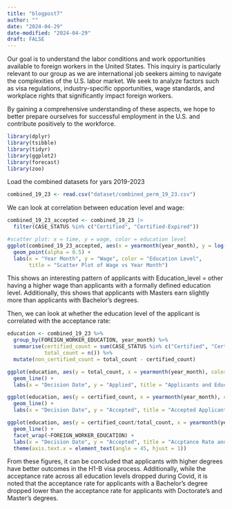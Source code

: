 ```yaml
---
title: "blogpost7"
author: ""
date: "2024-04-29"
date-modified: "2024-04-29"
draft: FALSE
---
```


Our goal is to understand the labor conditions and work opportunities available to foreign workers in the United States. This inquiry is particularly relevant to our group as we are international job seekers aiming to navigate the complexities of the U.S. labor market. We seek to analyze factors such as visa regulations, industry-specific opportunities, wage standards, and workplace rights that significantly impact foreign workers.

By gaining a comprehensive understanding of these aspects, we hope to better prepare ourselves for successful employment in the U.S. and contribute positively to the workforce.

```r
library(dplyr)
library(tsibble)
library(tidyr)
library(ggplot2)
library(forecast)
library(zoo)
```

Load the combined datasets for yars 2019-2023
```r
combined_19_23 <- read.csv("dataset/combined_perm_19_23.csv")
```

We can look at correlation between education level and wage:
```r
combined_19_23_accepted <- combined_19_23 |>
  filter(CASE_STATUS %in% c("Certified", "Certified-Expired"))

#scatter plot: x = time, y = wage, color = education level
ggplot(combined_19_23_accepted, aes(x = yearmonth(year_month), y = log(WAGE_OFFER_FROM), color = FOREIGN_WORKER_EDUCATION)) +
  geom_point(alpha = 0.5) +
  labs(x = "Year Month", y = "Wage", color = "Education Level",
       title = "Scatter Plot of Wage vs Year Month")

```

This shows an interesting pattern of applicants with Education_level = other having a higher wage than applicants with a formally defined education level. Additionally, this shows that applicants with Masters earn slightly more than applicants with Bachelor's degrees.

Then, we can look at whether the education level of the applicant is correlated with the acceptance rate:

```r
education <- combined_19_23 %>%
  group_by(FOREIGN_WORKER_EDUCATION, year_month) %>%
  summarise(certified_count = sum(CASE_STATUS %in% c("Certified", "Certified-Expired")),
            total_count = n()) %>%
  mutate(non_certified_count = total_count - certified_count)
```

```r
ggplot(education, aes(y = total_count, x = yearmonth(year_month), color = FOREIGN_WORKER_EDUCATION)) +
  geom_line() +
  labs(x = "Decision Date", y = "Applied", title = "Applicants and Education Levels")
```


```r
ggplot(education, aes(y = certified_count, x = yearmonth(year_month), color = FOREIGN_WORKER_EDUCATION)) +
  geom_line() +
  labs(x = "Decision Date", y = "Accepted", title = "Accepted Applicants and Education Levels")
```

```r
ggplot(education, aes(y = certified_count/total_count, x = yearmonth(year_month))) +
  geom_line() +
  facet_wrap(~FOREIGN_WORKER_EDUCATION) +
  labs(x = "Decision Date", y = "Accepted", title = "Accptance Rate and Education Levels")+
  theme(axis.text.x = element_text(angle = 45, hjust = 1))
```

From these figures, it can be concluded that applicants with higher degrees have better outcomes in the H1-B visa process. Additionally, while the acceptance rate across all education levels dropped during Covid, it is noted that the acceptance rate for applicants with a Bachelor's degree dropped lower than the acceptance rate for applicants with Doctorate's and Master's degrees.